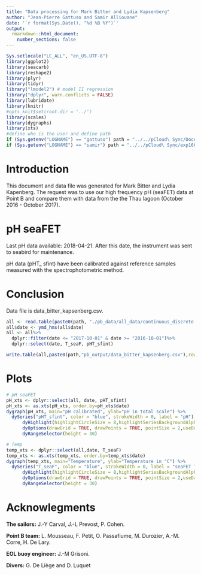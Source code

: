 ```yaml
---
title: "Data processing for Mark Bitter and Lydia Kapsenberg"
author: "Jean-Pierre Gattuso and Samir Alliouane"
date: '`r format(Sys.Date(), "%d %B %Y")`'
output:
  rmarkdown::html_document:
    number_sections: false
---
```


```r
Sys.setlocale("LC_ALL", "en_US.UTF-8")
library(ggplot2)
library(seacarb) 
library(reshape2)
library(plyr)
library(tidyr)
library("lmodel2") # model II regression
library("dplyr", warn.conflicts = FALSE)
library(lubridate)
library(knitr)
#opts_knit$set(root.dir = '../')
library(scales)
library(dygraphs)
library(xts)
#define who is the user and define path
if (Sys.getenv("LOGNAME") == "gattuso") path = "../../pCloud\ Sync/Documents/experiments/exp166_seafet/1b_seafet_pointB/"
if (Sys.getenv("LOGNAME") == "samir") path = "../../pCloud\ Sync/exp166_seafet/1b_seafet_pointB/"

```

# {.tabset .tabset-fade .tabset-pills}

# Introduction
This document and data file was generated for Mark Bitter and Lydia Kapenberg. The request was to use our high frequency pH (seaFET) data at Point B and compare them with data from the the Thau lagoon (October 2016 - October 2017).

# pH seaFET
Last pH data available: 2018-04-21. After this date, the instrument was sent to seabird for maintenance.

pH data (pHT_ sfint) have been calibrated against reference samples measured with the spectrophotometric method.

# Conclusion
Data file is data_bitter_kapsenberg.csv. 

```r

all <- read.table(paste0(path, "./pb_data/all_data/continuous_discrete.csv"), header=T, sep=",", dec=".", as.is=T)
all$date <- ymd_hms(all$date)
all <- all%>%
  dplyr::filter(date <= "2017-10-01" & date >= "2016-10-01")%>%
  dplyr::select(date, T_seaF, pHT_sfint)

write.table(all,paste0(path,"pb_output/data_bitter_kapsenberg.csv"),row.names = FALSE, sep=",", dec=".")
```

# Plots
```r
# pH seaFET
pH_xts <- dplyr::select(all, date, pHT_sfint)
pH_xts <- as.xts(pH_xts, order.by=pH_xts$date)
dygraph(pH_xts, main="pH calibrated", ylab="pH in total scale") %>%
  dySeries("pHT_sfint", color = "blue", strokeWidth = 0, label = "pH") %>%
      dyHighlight(highlightCircleSize = 8,highlightSeriesBackgroundAlpha =0.2,hideOnMouseOut =TRUE) %>%
      dyOptions(drawGrid = TRUE, drawPoints = TRUE, pointSize = 2,useDataTimezone = TRUE) %>%
      dyRangeSelector(height = 30)

# Temp
temp_xts <- dplyr::select(all,date, T_seaF)
temp_xts <- as.xts(temp_xts, order.by=temp_xts$date)
dygraph(temp_xts, main="Temperature", ylab="Temperature in °C") %>%
  dySeries("T_seaF", color = "blue", strokeWidth = 0, label = "seaFET Temperature") %>%
      dyHighlight(highlightCircleSize = 8,highlightSeriesBackgroundAlpha =0.2,hideOnMouseOut =TRUE) %>%
      dyOptions(drawGrid = TRUE, drawPoints = TRUE, pointSize = 2,useDataTimezone = TRUE) %>%
      dyRangeSelector(height = 30)
```

# Acknowlegments

**The sailors:** J.-Y Carval, J.-L Prevost, P. Cohen. 

**Point B team:** L. Mousseau, F. Petit, O. Passafiume, M. Durozier, A.-M. Corre, H. De Lary. 

**EOL buoy engineer:** J.-M Grisoni.

**Divers:** G. De Liège and D. Luquet
